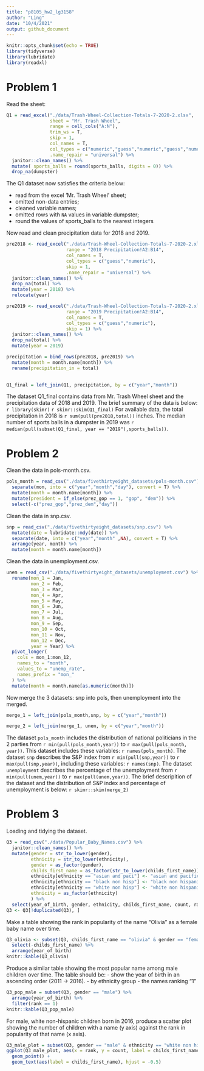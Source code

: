 ```yaml
---
title: "p8105_hw2_lg3158"
author: "Ling"
date: "10/4/2021"
output: github_document
---
```


```r
knitr::opts_chunk$set(echo = TRUE)
library(tidyverse)
library(lubridate)
library(readxl)
```

# Problem 1

Read the sheet:
```r

Q1 = read_excel("./data/Trash-Wheel-Collection-Totals-7-2020-2.xlsx",
                sheet = "Mr. Trash Wheel",
                range = cell_cols("A:N"),
                trim_ws = T,
                skip = 1,
                col_names = T,
                col_types = c("numeric","guess","numeric","guess","numeric","numeric","numeric","numeric","numeric","numeric","numeric","numeric","numeric","numeric"),
                .name_repair = "universal") %>%
  janitor::clean_names() %>%
  mutate( sports_balls = round(sports_balls, digits = 0)) %>%
  drop_na(dumpster)
```

The Q1 dataset now satisfies the criteria below:

  - read from the excel 'Mr. Trash Wheel' sheet;
  - omitted non-data entries;
  - cleaned variable names;
  - omitted rows with `NA` values in variable dumpster;
  - round the values of sports_balls to the nearest integers
  
Now read and clean precipitation data for 2018 and 2019.

```r
pre2018 <- read_excel("./data/Trash-Wheel-Collection-Totals-7-2020-2.xlsx",
                      range = "2018 Precipitation!A2:B14",
                      col_names = T,
                      col_types = c("guess","numeric"),
                      skip = 1,
                      .name_repair = "universal") %>%
  janitor::clean_names() %>%
  drop_na(total) %>%
  mutate(year = 2018) %>%
  relocate(year)

pre2019 <- read_excel("./data/Trash-Wheel-Collection-Totals-7-2020-2.xlsx",
                      range = "2019 Precipitation!A2:B14",
                      col_names = T,
                      col_types = c("guess","numeric"),
                      skip = 1) %>%
  janitor::clean_names() %>%
  drop_na(total) %>%
  mutate(year = 2019)

precipitation = bind_rows(pre2018, pre2019) %>%
  mutate(month = month.name[month]) %>%
  rename(precipitation_in = total)
  

Q1_final = left_join(Q1, precipitation, by = c("year","month"))

```

The dataset Q1_final contains data from Mr. Trash Wheel sheet and the precipitation data of 2018 and 2019. The brief summary of the data is below:
`r library(skimr)`
`r skimr::skim(Q1_final)`
For available data, the total precipitation in 2018 is `r sum(pull(pre2018,total))` inches. The median number of sports balls in a dumpster in 2019 was `r median(pull(subset(Q1_final, year == "2019"),sports_balls))`.

# Problem 2

Clean the data in pols-month.csv.
```r
pols_month = read_csv("./data/fivethirtyeight_datasets/pols-month.csv") %>%
  separate(mon, into = c("year","month","day"), convert = T) %>%
  mutate(month = month.name[month]) %>%
  mutate(president = if_else(prez_gop == 1, "gop", "dem")) %>%
  select(-c("prez_gop","prez_dem","day"))
```

Clean the data in snp.csv.
```r
snp = read_csv("./data/fivethirtyeight_datasets/snp.csv") %>%
  mutate(date = lubridate::mdy(date)) %>%
  separate(date, into = c("year","month" ,NA), convert = T) %>%
  arrange(year, month) %>%
  mutate(month = month.name[month])
```

Clean the data in unemployment.csv.
```r
unem = read_csv("./data/fivethirtyeight_datasets/unemployment.csv") %>%
  rename(mon_1 = Jan,
         mon_2 = Feb,
         mon_3 = Mar,
         mon_4 = Apr,
         mon_5 = May,
         mon_6 = Jun,
         mon_7 = Jul,
         mon_8 = Aug,
         mon_9 = Sep,
         mon_10 = Oct,
         mon_11 = Nov,
         mon_12 = Dec,
         year = Year) %>%
  pivot_longer(
    cols = mon_1:mon_12,
    names_to = "month",
    values_to = "unemp_rate",
    names_prefix = "mon_"
  ) %>%
  mutate(month = month.name[as.numeric(month)])
```

Now merge the 3 datasets: snp into pols, then unemployment into the merged.

```r
merge_1 = left_join(pols_month,snp, by = c("year","month"))

merge_2 = left_join(merge_1, unem, by = c("year","month"))
```

The dataset `pols_month` includes the distribution of national politicians in the 2 parties from `r min(pull(pols_month,year))` to `r max(pull(pols_month, year))`. This dataset includes these variables: `r names(pols_month)`. The dataset `snp` describes the S&P index from `r min(pull(snp,year))` to `r max(pull(snp,year))`, including these variables: `r names(snp)`. The dataset `unemployment` describes the percentage of the unemployment from `r min(pull(unem,year))` to `r max(pull(unem,year))`. The brief descripition of the dataset and the distribution of S&P index and percentage of unemployment is below:
`r skimr::skim(merge_2)`

# Problem 3

Loading and tidying the dataset.
```r
Q3 = read_csv("./data/Popular_Baby_Names.csv") %>%
  janitor::clean_names() %>%
  mutate(gender = str_to_lower(gender),
         ethnicity = str_to_lower(ethnicity),
         gender = as_factor(gender),
         childs_first_name = as_factor(str_to_lower(childs_first_name)),
         ethnicity[ethnicity == "asian and paci"] <- "asian and pacific islander",
         ethnicity[ethnicity == "black non hisp"] <- "black non hispanic",
         ethnicity[ethnicity == "white non hisp"] <- "white non hispanic",
         ethnicity = as_factor(ethnicity)
         ) %>%
  select(year_of_birth, gender, ethnicity, childs_first_name, count, rank)
Q3 <- Q3[!duplicated(Q3), ]
```

Make a table showing the rank in popularity of the name “Olivia” as a female baby name over time.
```r
Q3_olivia <- subset(Q3, childs_first_name == "olivia" & gender == "female") %>%
  select(-childs_first_name) %>%
  arrange(year_of_birth)
knitr::kable(Q3_olivia)
```
Produce a similar table showing the most popular name among male children over time.
The table should be:
  - show the year of birth in an ascending order (2011 -> 2016).
  - by ethnicity group
  - the names ranking "1"

```r

Q3_pop_male = subset(Q3, gender == "male") %>%
  arrange(year_of_birth) %>%
  filter(rank == 1)
knitr::kable(Q3_pop_male)
```

For male, white non-hispanic children born in 2016, produce a scatter plot showing the number of children with a name (y axis) against the rank in popularity of that name (x axis).

```r
Q3_male_plot = subset(Q3, gender == "male" & ethnicity == "white non hispanic" & year_of_birth == 2016)
ggplot(Q3_male_plot, aes(x = rank, y = count, label = childs_first_name)) +
  geom_point() +
  geom_text(aes(label = childs_first_name), hjust = -0.5)
```




